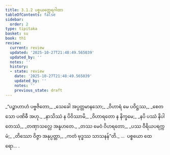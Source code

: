 ```yaml
---
title: 3.1.2 ပစ္စယတ္ထေရဂါထာ
tableOfContents: false
sidebar:
  order: 2
type: tipitaka
basket: su
book: th1
review:
  current: review
  updated: '2025-10-27T21:48:49.565039'
  updated_by: ''
  notes: ''
  history:
  - state: review
    date: '2025-10-27T21:48:49.565039'
    updated_by: ''
    notes: ''
    previous_state: draft
---
```



<ReviewStatus review={frontmatter.review} showDetails={true} />

<HypothesisAnnotation frontmatter={frontmatter} />

<DynamicBreadcrumb />

<Division number="222" book="th1" e="ch" v="19" p="263">

<Paragraph number="438" type="verses" book="th1">
_“ပဉ္စာဟာဟံ ပဗ္ဗဇိတော,_  
_သေခေါ အပ္ပတ္တမာနသော;_  
_ဝိဟာရံ မေ ပဝိဋ္ဌဿ,_  
_စေတသော ပဏိဓီ အဟု._  

</Paragraph>

</Division>
<Division number="223" book="th1" e="ch" v="19" p="263">

<Paragraph number="439" type="verses" book="th1">
_နာသိဿံ န ပိဝိဿာမိ,_  
_ဝိဟာရတော န နိက္ခမေ;_  
_နပိ ပဿံ နိပါတေဿံ,_  
_တဏှာသလ္လေ အနူဟတေ._  

</Paragraph>

</Division>
<Division number="224" book="th1" e="ch" v="19" p="263">

<Paragraph number="440" type="verses" book="th1">
_တဿ မေဝံ ဝိဟရတော,_  
_ပဿ ဝီရိယပရက္ကမံ;_  
_တိဿော ဝိဇ္ဇာ အနုပ္ပတ္တာ,_  
_ကတံ ဗုဒ္ဓဿ သာသနန်”တိ._  


</Paragraph>
</Division>

<Paragraph number="441" type="center" book="th1">
…  ပစ္စယော ထေရော… .
</Paragraph>